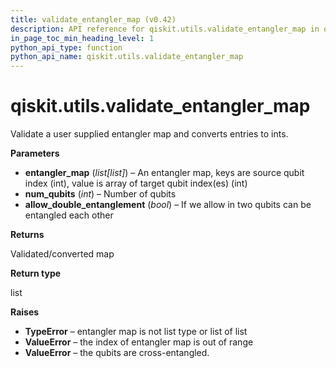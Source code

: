 ```yaml
---
title: validate_entangler_map (v0.42)
description: API reference for qiskit.utils.validate_entangler_map in qiskit v0.42
in_page_toc_min_heading_level: 1
python_api_type: function
python_api_name: qiskit.utils.validate_entangler_map
---
```


<span id="qiskit-utils-validate-entangler-map" />

# qiskit.utils.validate\_entangler\_map

<Function id="qiskit.utils.validate_entangler_map" isDedicatedPage={true} github="https://github.com/qiskit/qiskit/tree/stable/0.23/qiskit/utils/entangler_map.py" signature="validate_entangler_map(entangler_map, num_qubits, allow_double_entanglement=False)">
  Validate a user supplied entangler map and converts entries to ints.

  **Parameters**

  *   **entangler\_map** (*list\[list]*) – An entangler map, keys are source qubit index (int), value is array of target qubit index(es) (int)
  *   **num\_qubits** (*int*) – Number of qubits
  *   **allow\_double\_entanglement** (*bool*) – If we allow in two qubits can be entangled each other

  **Returns**

  Validated/converted map

  **Return type**

  list

  **Raises**

  *   **TypeError** – entangler map is not list type or list of list
  *   **ValueError** – the index of entangler map is out of range
  *   **ValueError** – the qubits are cross-entangled.
</Function>

